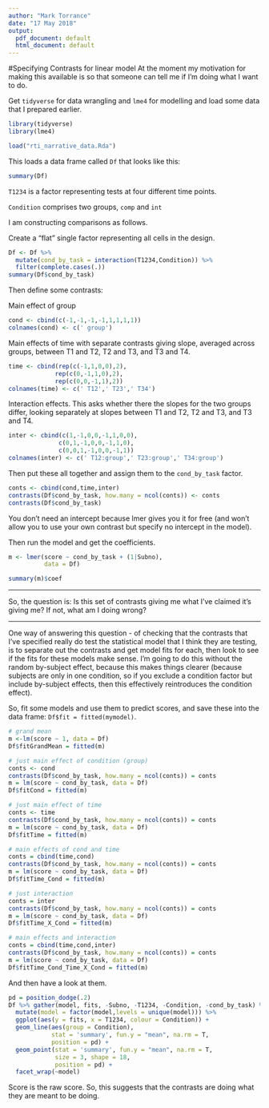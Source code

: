 ```yaml
---
author: "Mark Torrance"
date: "17 May 2018"
output:
  pdf_document: default
  html_document: default
---
```


#Specifying Contrasts for linear model
At the moment my motivation for making this available is so that someone can tell me if I'm doing what I want to do.

Get ```tidyverse``` for data wrangling and ```lme4``` for modelling and load some data that I prepared earlier.

```r
library(tidyverse)
library(lme4)

load("rti_narrative_data.Rda")
```


This loads a data frame called ```Df``` that looks like this:

```r
summary(Df)
```

```T1234``` is a factor representing tests at four different time points.

```Condition``` comprises two groups, ```comp``` and ```int```

I am constructing comparisons as follows.

Create a "flat" single factor representing all cells in the design.

```r
Df <- Df %>% 
  mutate(cond_by_task = interaction(T1234,Condition)) %>% 
  filter(complete.cases(.))
summary(Df$cond_by_task)
```

Then define some contrasts:

Main effect of group

```r
cond <- cbind(c(-1,-1,-1,-1,1,1,1,1))
colnames(cond) <- c(' group')
```


Main effects of time with separate contrasts giving slope, averaged across groups, between T1 and T2, T2 and T3, and T3 and T4.

```r
time <- cbind(rep(c(-1,1,0,0),2),
             rep(c(0,-1,1,0),2),
             rep(c(0,0,-1,1),2))
colnames(time) <- c(' T12',' T23',' T34')
```

Interaction effects. This asks whether there the slopes for the two groups differ, looking separately at slopes between T1 and T2, T2 and T3, and T3 and T4.

```r
inter <- cbind(c(1,-1,0,0,-1,1,0,0),
              c(0,1,-1,0,0,-1,1,0),
              c(0,0,1,-1,0,0,-1,1))
colnames(inter) <- c(' T12:group',' T23:group',' T34:group')
```


Then put these all together and assign them to the ```cond_by_task``` factor.

```r
conts <- cbind(cond,time,inter)
contrasts(Df$cond_by_task, how.many = ncol(conts)) <- conts
contrasts(Df$cond_by_task)
```


You don't need an intercept because lmer gives you it for free (and won't allow you to use your own contrast but specify no intercept in the model).

Then run the model and get the coefficients.

```r
m <- lmer(score ~ cond_by_task + (1|Subno), 
          data = Df)

summary(m)$coef
```

***

So, the question is: Is this set of contrasts giving me what I've claimed it's giving me? If not, what am I doing wrong?

***

One way of answering this question - of checking that the contrasts that I've specified really do test the statistical model that I think they are testing, is to separate out the contrasts and get model fits for each, then look to see if the fits for these models make sense. I'm going to do this without the random by-subject effect, because this makes things clearer (because subjects are only in one condition, so if you exclude a condition factor but include by-subject effects, then this effectively reintroduces the condition effect).

So, fit some models and use them to predict scores, and save these into the data frame: ```Df$fit = fitted(mymodel)```.

```r
# grand mean
m <-lm(score ~ 1, data = Df)
Df$fitGrandMean = fitted(m)

# just main effect of condition (group)
conts <- cond
contrasts(Df$cond_by_task, how.many = ncol(conts)) = conts
m = lm(score ~ cond_by_task, data = Df)
Df$fitCond = fitted(m)

# just main effect of time
conts <- time
contrasts(Df$cond_by_task, how.many = ncol(conts)) = conts
m = lm(score ~ cond_by_task, data = Df)
Df$fitTime = fitted(m)

# main effects of cond and time
conts = cbind(time,cond)
contrasts(Df$cond_by_task, how.many = ncol(conts)) = conts
m = lm(score ~ cond_by_task, data = Df)
Df$fitTime_Cond = fitted(m)

# just interaction
conts = inter
contrasts(Df$cond_by_task, how.many = ncol(conts)) = conts
m = lm(score ~ cond_by_task, data = Df)
Df$fitTime_X_Cond = fitted(m)

# main effects and interaction
conts = cbind(time,cond,inter)
contrasts(Df$cond_by_task, how.many = ncol(conts)) = conts
m = lm(score ~ cond_by_task, data = Df)
Df$fitTime_Cond_Time_X_Cond = fitted(m)

```

And then have a look at them.

```r
pd = position_dodge(.2)     
Df %>% gather(model, fits, -Subno, -T1234, -Condition, -cond_by_task) %>%
  mutate(model = factor(model,levels = unique(model))) %>% 
  ggplot(aes(y = fits, x = T1234, colour = Condition)) +
  geom_line(aes(group = Condition), 
            stat = 'summary', fun.y = "mean", na.rm = T,
            position = pd) +
  geom_point(stat = 'summary', fun.y = "mean", na.rm = T,
             size = 3, shape = 18,
             position = pd) +
  facet_wrap(~model)
```

Score is the raw score. So, this suggests that the contrasts are doing what they are meant to be doing.